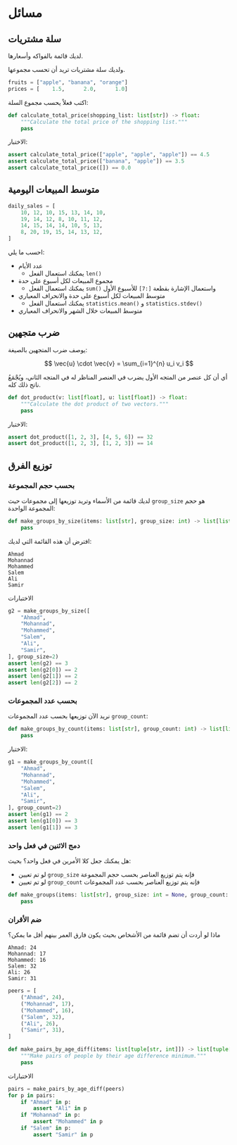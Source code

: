 # مسائل {.unnumbered}


## سلة مشتريات

لديك قائمة بالفواكه وأسعارها.

ولديك سلة مشتريات تريد أن تحسب مجموعها.

```python
fruits = ["apple", "banana", "orange"]
prices = [    1.5,      2.0,      1.0]
```

اكتب فعلاً يحسب مجموع السلة:

```python
def calculate_total_price(shopping_list: list[str]) -> float:
    """Calculate the total price of the shopping list."""
    pass
```

الاختبار:

```python
assert calculate_total_price(["apple", "apple", "apple"]) == 4.5
assert calculate_total_price(["banana", "apple"]) == 3.5
assert calculate_total_price([]) == 0.0
```


## متوسط المبيعات اليومية

```python
daily_sales = [
    10, 12, 10, 15, 13, 14, 10,
    19, 14, 12, 8, 10, 11, 12,
    14, 15, 14, 14, 10, 5, 13,
    8, 20, 19, 15, 14, 13, 12,
]
```

احسب ما يلي:

- عدد الأيام
    - يمكنك استعمال الفعل `len()`
- مجموع المبيعات لكل أسبوع على حدة
    - يمكنك استعمال الفعل `sum()` واستعمال الإشارة بقطعة `[:7]` للأسبوع الأول
- متوسط المبيعات لكل أسبوع على حدة والانحراف المعياري
    - يمكنك استعمال الفعل `statistics.mean()` و `statistics.stdev()`
- متوسط المبيعات خلال الشهر والانحراف المعياري


## ضرب متجهين

يوصف ضرب المتجهين بالصيغة:

$$
\vec{u} \cdot \vec{v} = \sum_{i=1}^{n} u_i v_i
$$

أي أن كل عنصر من المتجه الأول يضرب في العنصر المناظر له في المتجه الثاني، ويُجْمَعُ ناتج ذلك كله.

```python
def dot_product(v: list[float], u: list[float]) -> float:
    """Calculate the dot product of two vectors."""
    pass
```

الاختبار:

```python
assert dot_product([1, 2, 3], [4, 5, 6]) == 32
assert dot_product([1, 2, 3], [1, 2, 3]) == 14
```


## توزيع الفرق


### بحسب حجم المجموعة

لديك قائمة من الأسماء وتريد توزيعها إلى مجموعات حيث `group_size` هو حجم المجموعة الواحدة:

```python
def make_groups_by_size(items: list[str], group_size: int) -> list[list[str]]:
    pass
```

افترض أن هذه القائمة التي لديك:

```
Ahmad
Mohannad
Mohammed
Salem
Ali
Samir
```

الاختبارات

```python
g2 = make_groups_by_size([
    "Ahmad",
    "Mohannad",
    "Mohammed",
    "Salem",
    "Ali",
    "Samir",
], group_size=2)
assert len(g2) == 3
assert len(g2[0]) == 2
assert len(g2[1]) == 2
assert len(g2[2]) == 2
```

### بحسب عدد المجموعات

نريد الآن توزيعها بحسب عدد المجموعات `group_count`:

```python
def make_groups_by_count(items: list[str], group_count: int) -> list[list[str]]:
    pass
```

الاختبار:

```python
g1 = make_groups_by_count([
    "Ahmad",
    "Mohannad",
    "Mohammed",
    "Salem",
    "Ali",
    "Samir",
], group_count=2)
assert len(g1) == 2
assert len(g1[0]) == 3
assert len(g1[1]) == 3
```

### دمج الاثنين في فعل واحد

هل يمكنك جعل كلا الأمرين في فعل واحد؟ بحيث:

- لو تم تعيين `group_size` فإنه يتم توزيع العناصر بحسب حجم المجموعة
- لو تم تعيين `group_count` فإنه يتم توزيع العناصر بحسب عدد المجموعات

```python
def make_groups(items: list[str], group_size: int = None, group_count: int = None) -> list[list[str]]:
    pass
```

### ضم الأقران

ماذا لو أردت أن تضم قائمة من الأشخاص بحيث يكون فارق العمر بينهم أقل ما يمكن؟

```
Ahmad: 24
Mohannad: 17
Mohammed: 16
Salem: 32
Ali: 26
Samir: 31
```

```python
peers = [
    ("Ahmad", 24),
    ("Mohannad", 17),
    ("Mohammed", 16),
    ("Salem", 32),
    ("Ali", 26),
    ("Samir", 31),
]
```

```python
def make_pairs_by_age_diff(items: list[tuple[str, int]]) -> list[tuple[str, str]]:
    """Make pairs of people by their age difference minimum."""
    pass
```

الاختبارات

```python
pairs = make_pairs_by_age_diff(peers)
for p in pairs:
    if "Ahmad" in p:
        assert "Ali" in p
    if "Mohannad" in p:
        assert "Mohammed" in p
    if "Salem" in p:
        assert "Samir" in p
```
